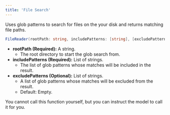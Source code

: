 ```yaml
---
title: 'File Search'
---
```


Uses glob patterns to search for files on the your disk and returns matching file paths.

```csharp
FileReader(rootPath: string, includePatterns: [string], [excludePatterns: [string]])
```

- **rootPath (Required):** A string.
  - The root directory to start the glob search from.
- **includePatterns (Required):** List of strings.
  - The list of glob patterns whose matches will be included in the result.
- **excludePatterns (Optional):** List of strings. 
  - A list of glob patterns whose matches will be excluded from the result.
  - Default: Empty.

<Warning>
You cannot call this function yourself, but you can instruct the model to call it for you.
</Warning>